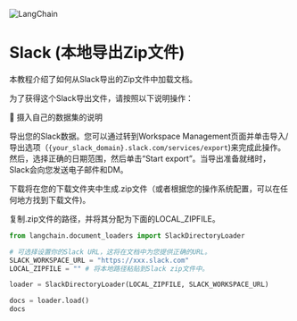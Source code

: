 

<Head>
  <script>
    {
      `(function() {
         var _hmt = _hmt || [];
(function() {
  var hm = document.createElement("script");
  hm.src = "https://hm.baidu.com/hm.js?e60fb290e204e04c5cb6f79b0ac1e697";
  var s = document.getElementsByTagName("script")[0]; 
  s.parentNode.insertBefore(hm, s);
})();
       })();`
    }
  </script>
</Head>

![LangChain](https://pica.zhimg.com/50/v2-56e8bbb52aa271012541c1fe1ceb11a2_r.gif)



# Slack (本地导出Zip文件)

本教程介绍了如何从Slack导出的Zip文件中加载文档。

为了获得这个Slack导出文件，请按照以下说明操作：

🧑 摄入自己的数据集的说明

导出您的Slack数据。您可以通过转到Workspace Management页面并单击导入/导出选项（`{your_slack_domain}.slack.com/services/export`)来完成此操作。然后，选择正确的日期范围，然后单击“Start export”。当导出准备就绪时，Slack会向您发送电子邮件和DM。

下载将在您的下载文件夹中生成.zip文件（或者根据您的操作系统配置，可以在任何地方找到下载文件)。

复制.zip文件的路径，并将其分配为下面的LOCAL_ZIPFILE。

``` python
from langchain.document_loaders import SlackDirectoryLoader
```

``` python
# 可选择设置你的Slack URL，这将在文档中为您提供正确的URL。
SLACK_WORKSPACE_URL = "https://xxx.slack.com"
LOCAL_ZIPFILE = "" # 将本地路径粘贴到Slack zip文件中。

loader = SlackDirectoryLoader(LOCAL_ZIPFILE, SLACK_WORKSPACE_URL)
```

``` python
docs = loader.load()
docs
```
